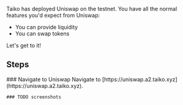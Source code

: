 
Taiko has deployed Uniswap on the testnet. You have all the normal features you'd expect from Uniswap:
- You can provide liquidity
- You can swap tokens

Let's get to it!

## Steps

<Steps>
    ### Navigate to Uniswap
    Navigate to [https://uniswap.a2.taiko.xyz](https://uniswap.a2.taiko.xyz).

    ### TODO screenshots
</Steps>
